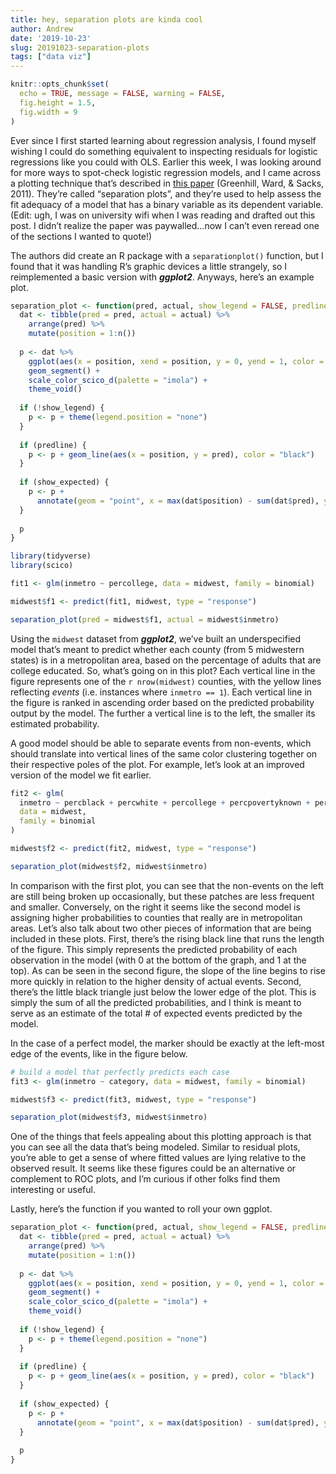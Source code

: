 ```yaml
---
title: hey, separation plots are kinda cool
author: Andrew
date: '2019-10-23'
slug: 20191023-separation-plots
tags: ["data viz"]
---
```


```r
knitr::opts_chunk$set(
  echo = TRUE, message = FALSE, warning = FALSE,
  fig.height = 1.5,
  fig.width = 9
)
```

Ever since I first started learning about regression analysis, I found myself wishing I could do something equivalent to inspecting residuals for logistic regressions like you could with OLS. Earlier this week, I was looking around for more ways to spot-check logistic regression models, and I came across a plotting technique that's described in [this paper](https://onlinelibrary.wiley.com/doi/full/10.1111/j.1540-5907.2011.00525.x#b11){target="_blank"} (Greenhill, Ward, & Sacks, 2011). They're called "separation plots", and they're used to help assess the fit adequacy of a model that has a binary variable as its  dependent variable. (Edit: ugh, I was on university wifi when I was reading and drafted out this post. I didn't realize the paper was paywalled...now I can't even reread one of the sections I wanted to quote!)

The authors did create an R package with a `separationplot()` function, but I found that it was handling R's graphic devices a little strangely, so I reimplemented a basic version with **_ggplot2_**. Anyways, here's an example plot.

```r
separation_plot <- function(pred, actual, show_legend = FALSE, predline = TRUE, show_expected = TRUE) {
  dat <- tibble(pred = pred, actual = actual) %>%
    arrange(pred) %>%
    mutate(position = 1:n())
  
  p <- dat %>%
    ggplot(aes(x = position, xend = position, y = 0, yend = 1, color = factor(actual))) +
    geom_segment() +
    scale_color_scico_d(palette = "imola") +
    theme_void() 
  
  if (!show_legend) {
    p <- p + theme(legend.position = "none")
  }
  
  if (predline) {
    p <- p + geom_line(aes(x = position, y = pred), color = "black")
  }
  
  if (show_expected) {
    p <- p +
      annotate(geom = "point", x = max(dat$position) - sum(dat$pred), y = -0.05, shape = 17)
  }
  
  p
}
```

```r
library(tidyverse)
library(scico)

fit1 <- glm(inmetro ~ percollege, data = midwest, family = binomial)

midwest$f1 <- predict(fit1, midwest, type = "response")

separation_plot(pred = midwest$f1, actual = midwest$inmetro)
```

Using the `midwest` dataset from **_ggplot2_**, we've built an underspecified model that's meant to predict whether each county (from 5 midwestern states) is in a metropolitan area, based on the percentage of adults that are college educated. So, what's going on in this plot? Each vertical line in the figure represents one of the `r nrow(midwest)` counties, with the yellow lines reflecting *events* (i.e. instances where `inmetro == 1`). Each vertical line in the figure is ranked in ascending order based on the predicted probability output by the model. The further a vertical line is to the left, the smaller its estimated probability.

A good model should be able to separate events from non-events, which should translate into vertical lines of the same color clustering together on their respective poles of the plot. For example, let's look at an improved version of the model we fit earlier.

```r
fit2 <- glm(
  inmetro ~ percblack + percwhite + percollege + percpovertyknown + percbelowpoverty + percprof,
  data = midwest,
  family = binomial
)

midwest$f2 <- predict(fit2, midwest, type = "response")

separation_plot(midwest$f2, midwest$inmetro)
```

In comparison with the first plot, you can see that the non-events on the left are still being broken up occasionally, but these patches are less frequent and smaller. Conversely, on the right it seems like the second model is assigning higher probabilities to counties that really are in metropolitan areas. Let's also talk about two other pieces of information that are being included in these plots. First, there's the rising black line that runs the length of the figure. This simply represents the predicted probability of each observation in the model (with 0 at the bottom of the graph, and 1 at the top). As can be seen in the second figure, the slope of the line begins to rise more quickly in relation to the higher density of actual events. Second, there's the little black triangle just below the lower edge of the plot. This is simply the sum of all the predicted probabilities, and I think is meant to serve as an estimate of the total # of expected events predicted by the model.

In the case of a perfect model, the marker should be exactly at the left-most edge of the events, like in the figure below.

```r
# build a model that perfectly predicts each case
fit3 <- glm(inmetro ~ category, data = midwest, family = binomial)

midwest$f3 <- predict(fit3, midwest, type = "response")

separation_plot(midwest$f3, midwest$inmetro)
```

One of the things that feels appealing about this plotting approach is that you can see all the data that's being modeled. Similar to residual plots, you're able to get a sense of where fitted values are lying relative to the observed result. It seems like these figures could be an alternative or complement to ROC plots, and I'm curious if other folks find them interesting or useful.

Lastly, here's the function if you wanted to roll your own ggplot.

```r
separation_plot <- function(pred, actual, show_legend = FALSE, predline = TRUE, show_expected = TRUE) {
  dat <- tibble(pred = pred, actual = actual) %>%
    arrange(pred) %>%
    mutate(position = 1:n())
  
  p <- dat %>%
    ggplot(aes(x = position, xend = position, y = 0, yend = 1, color = factor(actual))) +
    geom_segment() +
    scale_color_scico_d(palette = "imola") +
    theme_void() 
  
  if (!show_legend) {
    p <- p + theme(legend.position = "none")
  }
  
  if (predline) {
    p <- p + geom_line(aes(x = position, y = pred), color = "black")
  }
  
  if (show_expected) {
    p <- p +
      annotate(geom = "point", x = max(dat$position) - sum(dat$pred), y = -0.05, shape = 17)
  }
  
  p
}
```
